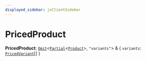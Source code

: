```yaml
---
displayed_sidebar: jsClientSidebar
---
```



# PricedProduct

 **PricedProduct**: [`Omit`](internal.Omit.mdx)<[`Partial`](internal.Partial.mdx)<[`Product`](../classes/internal.Product.mdx)\>, ``"variants"``\> & { `variants`: [`PricedVariant`](internal.PricedVariant.mdx)[]  }
